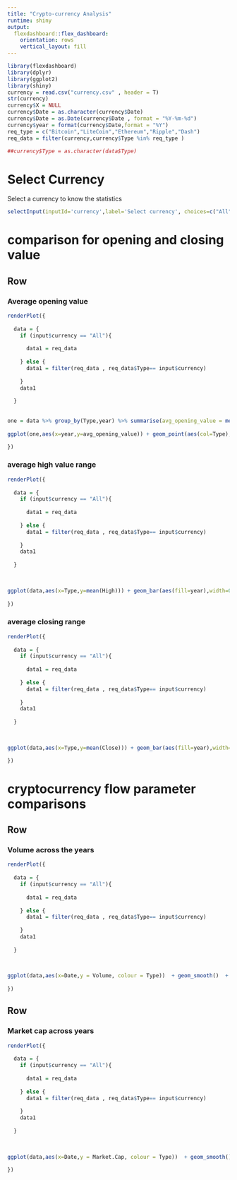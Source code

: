 ---
title: "Crypto-currency Analysis"
runtime: shiny
output: 
  flexdashboard::flex_dashboard:
    orientation: rows
    vertical_layout: fill
---

```{r setup, include=FALSE}
library(flexdashboard)
library(dplyr)
library(ggplot2)
library(shiny)
currency = read.csv("currency.csv" , header = T)
str(currency)
currency$X = NULL
currency$Date = as.character(currency$Date)
currency$Date = as.Date(currency$Date , format = "%Y-%m-%d")
currency$year = format(currency$Date,format = "%Y")
req_type = c("Bitcoin","LiteCoin","Ethereum","Ripple","Dash")
req_data = filter(currency,currency$Type %in% req_type )

##currency$Type = as.character(data$Type)
```


Select Currency {.sidebar}
============================================================
Select a currency to know the statistics

```{r}
selectInput(inputId='currency',label='Select currency', choices=c("All",as.character(unique(req_data$Type))),selected="All")
```


comparison for opening and closing value
======================================================================


Row
-----------------------------------------------------------------------

### Average opening value 

```{r}
renderPlot({
  
  data = {
    if (input$currency == "All"){
      
      data1 = req_data
      
    } else {
      data1 = filter(req_data , req_data$Type== input$currency)
      
    }
    data1
    
  }
  
  
one = data %>% group_by(Type,year) %>% summarise(avg_opening_value = mean(Open)) %>% arrange(-avg_opening_value)
  
ggplot(one,aes(x=year,y=avg_opening_value)) + geom_point(aes(col=Type),size=4) +theme_bw()

})

```

### average high value range

```{r}
renderPlot({
  
  data = {
    if (input$currency == "All"){
      
      data1 = req_data
      
    } else {
      data1 = filter(req_data , req_data$Type== input$currency)
      
    }
    data1
    
  }
  

  
ggplot(data,aes(x=Type,y=mean(High))) + geom_bar(aes(fill=year),width=0.6,stat='identity') +theme_bw() + coord_flip() 
  
})


```

### average closing range

```{r}
renderPlot({
  
  data = {
    if (input$currency == "All"){
      
      data1 = req_data
      
    } else {
      data1 = filter(req_data , req_data$Type== input$currency)
      
    }
    data1
    
  }
  

  
ggplot(data,aes(x=Type,y=mean(Close))) + geom_bar(aes(fill=year),width=0.6,stat='identity') +theme_bw() + coord_flip() 

})
```

cryptocurrency flow parameter comparisons
=========================================================

Row
-----------------------------------------------------

### Volume across the years

```{r}
renderPlot({
  
  data = {
    if (input$currency == "All"){
      
      data1 = req_data
      
    } else {
      data1 = filter(req_data , req_data$Type== input$currency)
      
    }
    data1
    
  }
  

  
ggplot(data,aes(x=Date,y = Volume, colour = Type))  + geom_smooth()  + theme_bw()
  
})


```


Row
-------------------------------------------------

### Market cap across years
```{r}
renderPlot({
  
  data = {
    if (input$currency == "All"){
      
      data1 = req_data
      
    } else {
      data1 = filter(req_data , req_data$Type== input$currency)
      
    }
    data1
    
  }
  

  
ggplot(data,aes(x=Date,y = Market.Cap, colour = Type))  + geom_smooth()  + theme_bw()
  
})

```

